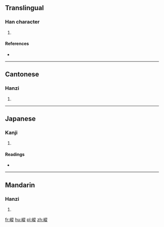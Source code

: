 ==Translingual==

===Han character===
{{Han char|rn=46|rad=山|as=11|sn=14|four=2878<sub>1</sub>|canj=山竹人人 (UHOO)|ids=⿰[[山]][[從]]}}

# {{defn|Han|sort=山11}}

====References====
* {{Han ref|kx=0317.550|dkj=08381|dj=0618.230|hdz=10794.140|uh=5D77|ud=23927|bh=E1A9|bd=57769}}

----

==Cantonese==

===Hanzi===
{{yue-hanzi|jyut=[[sung2]]|y=sung2}}

# {{defn|lang=yue|sort=山11}}

----

==Japanese==

===Kanji===
{{ja-kanji|grade=|rs=山11}}

# {{defn|lang=ja|sort=山11}}

====Readings====
* {{ja-readings|on=[[しょう]] (shō), [[しゅう]] (shū), [[そう]] (sō), [[す]] (su)|kun=}}

----

==Mandarin==

===Hanzi===
{{cmn-hanzi|pin=[[sǒng]] ([[song3]])|wg=sung<sup>3</sup>}}

# {{defn|lang=cmn|sort=山11}}

[[fr:嵷]]
[[hu:嵷]]
[[pl:嵷]]
[[zh:嵷]]